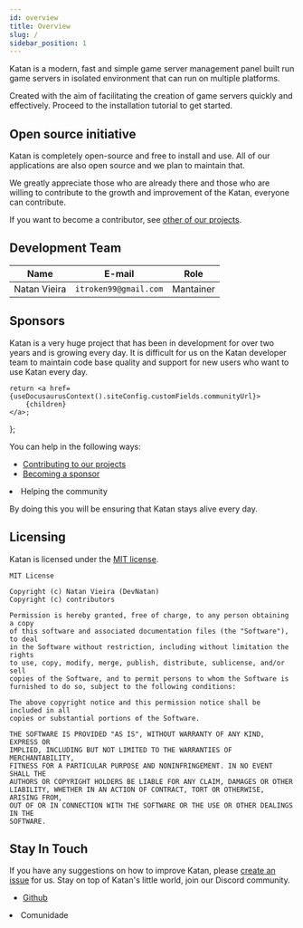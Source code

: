 ```yaml
---
id: overview
title: Overview
slug: /
sidebar_position: 1
---
```


Katan is a modern, fast and simple game server management panel built run game servers in isolated
environment that can run on multiple platforms.

Created with the aim of facilitating the creation of game servers quickly and effectively.
Proceed to the installation tutorial to get started.

## Open source initiative
Katan is completely open-source and free to install and use. All of our applications are also open source and we plan to maintain that.

We greatly appreciate those who are already there and those who are willing to contribute to the growth and improvement of the Katan, everyone can contribute.

If you want to become a contributor, see [other of our projects](https://github.com/KatanPanel).

## Development Team
| Name         | E-mail                | Role      |
| ------------ | --------------------- | --------- |
| Natan Vieira | `itroken99@gmail.com` | Mantainer |

## Sponsors
Katan is a very huge project that has been in development for over two years and is growing every 
day. It is difficult for us on the Katan developer team to maintain code base quality and support 
for new users who want to use Katan every day.


    return <a href={useDocusaurusContext().siteConfig.customFields.communityUrl}>
        {children}
    </a>;
};

You can help in the following ways:
* [Contributing to our projects](https://github.com/KatanPanel)
* [Becoming a sponsor](https://github.com/sponsors/DevNatan)
<li><CommunityUrl>Helping the community</CommunityUrl></li>

By doing this you will be ensuring that Katan stays alive every day.

## Licensing
Katan is licensed under the [MIT license](https://github.com/KatanPanel/Katan/blob/master/LICENSE).
```
MIT License

Copyright (c) Natan Vieira (DevNatan)
Copyright (c) contributors

Permission is hereby granted, free of charge, to any person obtaining a copy
of this software and associated documentation files (the "Software"), to deal
in the Software without restriction, including without limitation the rights
to use, copy, modify, merge, publish, distribute, sublicense, and/or sell
copies of the Software, and to permit persons to whom the Software is
furnished to do so, subject to the following conditions:

The above copyright notice and this permission notice shall be included in all
copies or substantial portions of the Software.

THE SOFTWARE IS PROVIDED "AS IS", WITHOUT WARRANTY OF ANY KIND, EXPRESS OR
IMPLIED, INCLUDING BUT NOT LIMITED TO THE WARRANTIES OF MERCHANTABILITY,
FITNESS FOR A PARTICULAR PURPOSE AND NONINFRINGEMENT. IN NO EVENT SHALL THE
AUTHORS OR COPYRIGHT HOLDERS BE LIABLE FOR ANY CLAIM, DAMAGES OR OTHER
LIABILITY, WHETHER IN AN ACTION OF CONTRACT, TORT OR OTHERWISE, ARISING FROM,
OUT OF OR IN CONNECTION WITH THE SOFTWARE OR THE USE OR OTHER DEALINGS IN THE
SOFTWARE.
```

## Stay In Touch
If you have any suggestions on how to improve Katan, please
[create an issue](https://github.com/KatanPanel/Katan/issues) for us. Stay on top of Katan's little
world, join our Discord community.

* [Github](https://github.com/KatanPanel)
<li>
    <CommunityUrl>Comunidade</CommunityUrl>
</li>